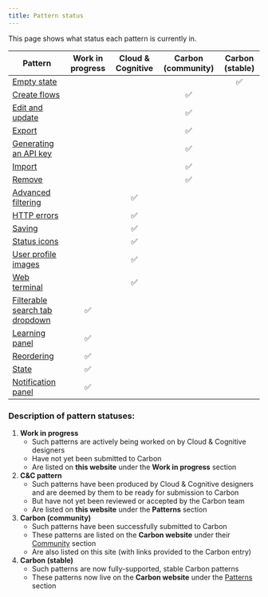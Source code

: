 ```yaml
---
title: Pattern status
---
```


<PageDescription>

This page shows what status each pattern is currently in.

</PageDescription>


| Pattern                                                                | Work in progress | Cloud & Cognitive  | Carbon (community) | Carbon (stable) |
| ---------------------------------------------------------------------- | :---: | :---: | :---: | :---: |
| [Empty state](/patterns/empty-state/usage)                             | | | | ✅ |
| [Create flows](/patterns/creation-flows/usage)                         | | | ✅ | |
| [Edit and update](/patterns/edit)                                      | | | ✅ | |
| [Export](/patterns/exporting/usage)                                    | | | ✅ | |
| [Generating an API key](/patterns/generating-api-key/usage)            | | | ✅ | |
| [Import](/patterns/importing/usage)                                    | | | ✅ | |
| [Remove](/patterns/removing/usage)                                     | | | ✅ | |
| [Advanced filtering](/patterns/advanced-filtering/usage)               | | ✅ | | |
| [HTTP errors](/patterns/http-errors/usage)                             | | ✅ | | |
| [Saving](/patterns/saving/usage)                                       | | ✅ | | |
| [Status icons](/patterns/status-icons)                                 | | ✅ | | |
| [User profile images](/patterns/user-profile-images)                   | | ✅ | | |
| [Web terminal](/patterns/web-terminal)                                 | | ✅ | | |
| [Filterable search tab dropdown](/wip/filterable-search-tab-dropdown)  | ✅ | | | |
| [Learning panel](/wip/learning-panel)                                  | ✅ | | | |
| [Reordering](/wip/reordering)                                          | ✅ | | | |
| [State](/wip/state)                                                    | ✅ | | | |
| [Notification panel](/wip/notification-panel)                          | ✅ | | | |


### Description of pattern statuses:

1. **Work in progress**
	- Such patterns are actively being worked on by Cloud & Cognitive designers
	- Have not yet been submitted to Carbon
	- Are listed on **this website** under the **Work in progress** section
2. **C&C pattern**
    - Such patterns have been produced by Cloud & Cognitive designers and are deemed by them to be ready for submission to Carbon
    - But have not yet been reviewed or accepted by the Carbon team
    - Are listed on **this website** under the **Patterns** section
3. **Carbon (community)**
    - Such patterns have been successfully submitted to Carbon
    - These patterns are listed on the **Carbon website** under their [Community](https://www.carbondesignsystem.com/community/patterns) section
    - Are also listed on this site (with links provided to the Carbon entry)
4. **Carbon (stable)**
    - Such patterns are now fully-supported, stable Carbon patterns
    - These patterns now live on the **Carbon website** under the [Patterns](https://www.carbondesignsystem.com/patterns/overview) section
